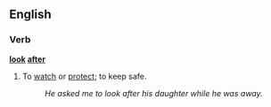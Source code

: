 ==English==
===Verb===
'''[[look]] [[after]]'''
#{{idiom}} To [[watch]] or [[protect]]; to keep safe.
#:''He asked me to look after his daughter while he was away.''